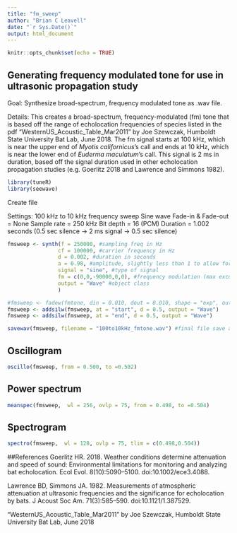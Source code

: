 ```yaml
---
title: "fm_sweep"
author: "Brian C Leavell"
date: "`r Sys.Date()`"
output: html_document
---
```


```r
knitr::opts_chunk$set(echo = TRUE)
```

## Generating frequency modulated tone for use in ultrasonic propagation study

Goal: Synthesize broad-spectrum, frequency modulated tone as .wav file.

Details: This creates a broad-spectrum, frequency-modulated (fm) tone that is based off the range of echolocation frequencies of species listed in the pdf "WesternUS_Acoustic_Table_Mar2011" by Joe Szewczak, Humboldt State University Bat Lab, June 2018. The fm signal starts at 100 kHz, which is near the upper end of *Myotis californicus*'s call and ends at 10 kHz, which is near the lower end of *Euderma maculatum*'s call. This signal is 2 ms in duration, based off the signal duration used in other echolocation propagation studies (e.g. Goerlitz 2018 and Lawrence and Simmons 1982).

```r
library(tuneR)
library(seewave)
```

Create file

Settings:
100 kHz to 10 kHz frequency sweep
Sine wave
Fade-in & Fade-out = None
Sample rate = 250 kHz
Bit depth = 16 (PCM)
Duration = 1.002 seconds (0.5 sec silence -> 2 ms signal -> 0.5 sec silence)

```r
fmsweep <- synth(f = 250000, #sampling freq in Hz
                cf = 100000, #carrier frequency in Hz
                d = 0.002, #duration in seconds
                a = 0.98, #amplitude, slightly less than 1 to allow for headroom
                signal = "sine", #type of signal
                fm = c(0,0,-90000,0,0), #frequency modulation (max excursion of sinusoidal fm in Hz, freq of fm in Hz, max excursion of linear fm in Hz, phase of fm in radian, max excursion of exponential fm in Hz)
                output = "Wave" #object class
                )

#fmsweep <- fadew(fmtone, din = 0.010, dout = 0.010, shape = "exp", output = "Wave") # 10 msec fade in and fade out, included here from an earlier version in which the signal was longer in duration
fmsweep <- addsilw(fmsweep, at = "start", d = 0.5, output = "Wave")
fmsweep <- addsilw(fmsweep, at = "end", d = 0.5, output = "Wave")

savewav(fmsweep, filename = "100to10kHz_fmtone.wav") #final file save as .wav
```

## Oscillogram
``` r
oscillo(fmsweep, from = 0.500, to =0.502)
```

## Power spectrum
``` r
meanspec(fmsweep,  wl = 256, ovlp = 75, from = 0.498, to =0.504)
```

## Spectrogram
``` r
spectro(fmsweep,  wl = 128, ovlp = 75, tlim = c(0.498,0.504))
```

##References
Goerlitz HR. 2018. Weather conditions determine attenuation and speed of sound: Environmental limitations for monitoring and analyzing bat echolocation. Ecol Evol. 8(10):5090–5100. doi:10.1002/ece3.4088.

Lawrence BD, Simmons JA. 1982. Measurements of atmospheric attenuation at ultrasonic frequencies and the significance for echolocation by bats. J Acoust Soc Am. 71(3):585–590. doi:10.1121/1.387529.

"WesternUS_Acoustic_Table_Mar2011" by Joe Szewczak, Humboldt State University Bat Lab, June 2018
